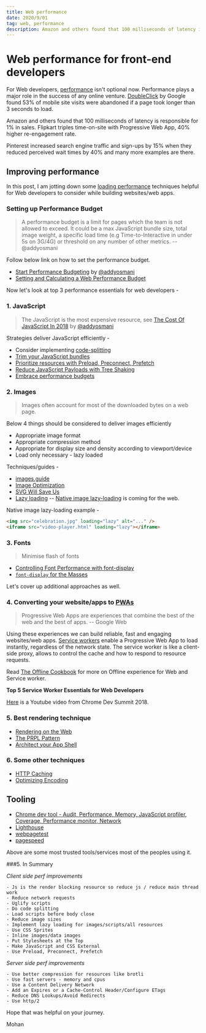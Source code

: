 ```yaml
---
title: Web performance
date: 2020/9/01
tag: web, performance
description: Amazon and others found that 100 milliseconds of latency is responsible for 1% in sales. Flipkart triples time-on-site with Progressive Web App, 40% higher re-engagement rate. Web performance is not optional for frontend devs now.
---
```


# Web performance for front-end developers

For Web developers, [performance](https://developers.google.com/web/fundamentals/performance/why-performance-matters/) isn't optional now. Performance plays a major role in the success of any online venture. [DoubleClick](https://www.doubleclickbygoogle.com/articles/mobile-speed-matters/) by Google found 53% of mobile site visits were abandoned if a page took longer than 3 seconds to load.

Amazon and others found that 100 milliseconds of latency is responsible for 1% in sales. Flipkart triples time-on-site with Progressive Web App, 40% higher re-engagement rate.

Pinterest increased search engine traffic and sign-ups by 15% when they reduced perceived wait times by 40% and many more examples are there.

## Improving performance

In this post, I am jotting down some [loading performance](https://developers.google.com/web/fundamentals/performance/get-started/) techniques helpful for Web developers to consider while building websites/web apps.

### Setting up Performance Budget

> A performance budget is a limit for pages which the team is not allowed to exceed. It could be a max JavaScript bundle size, total image weight, a specific load time (e.g Time-to-Interactive in under 5s on 3G/4G) or threshold on any number of other metrics. -- @addyosmani

Follow below link on how to set the performance budget.

- [Start Performance Budgeting](https://addyosmani.com/blog/performance-budgets/) by [@addyosmani](https://mobile.twitter.com/addyosmani)
- [Setting and Calculating a Web Performance Budget](https://www.keycdn.com/blog/web-performance-budget#setting-a-web-performance-budget)


Now let's look at top 3 performance essentials for web developers -

### 1. JavaScript

> The JavaScript is the most expensive resource, see [The Cost Of JavaScript In 2018](https://medium.com/@addyosmani/the-cost-of-javascript-in-2018-7d8950fbb5d4) by [@addyosmani](https://mobile.twitter.com/addyosmani)

Strategies deliver JavaScript efficiently -

  - Consider implementing [code-splitting](https://webpack.js.org/guides/code-splitting/)
  - [Trim your JavaScript bundles](https://nolanlawson.com/2018/03/20/smaller-lodash-bundles-with-webpack-and-babel/)
  - [Prioritize resources with Preload, Preconnect, Prefetch](https://developers.google.com/web/fundamentals/performance/resource-prioritization)
  - [Reduce JavaScript Payloads with Tree Shaking](https://developers.google.com/web/fundamentals/performance/optimizing-javascript/tree-shaking/)
  - [Embrace performance budgets](https://infrequently.org/2017/10/can-you-afford-it-real-world-web-performance-budgets/)



### 2. Images

> Images often account for most of the downloaded bytes on a web page.

Below 4 things should be considered to deliver images efficiently

- Appropriate image format
- Appropriate compression method
- Appropriate for display size and density according to viewport/device
- Load only necessary - lazy loaded

Techniques/guides -

- [images.guide](https://images.guide/)
- [Image Optimization](https://developers.google.com/web/fundamentals/performance/optimizing-content-efficiency/image-optimization)
- [SVG Will Save Us](https://svgontheweb.com/)
- [Lazy loading](https://developers.google.com/web/fundamentals/performance/lazy-loading-guidance/images-and-video/)
-- [Native image lazy-loading](https://addyosmani.com/blog/lazy-loading/) is coming for the web.


Native image lazy-loading example -

```html
<img src="celebration.jpg" loading="lazy" alt="..." />
<iframe src="video-player.html" loading="lazy"></iframe>
```


### 3. Fonts

> Minimise flash of fonts

- [Controlling Font Performance with font-display](https://developers.google.com/web/updates/2016/02/font-display)
- [`font-display` for the Masses](https://css-tricks.com/font-display-masses/)


Let's cover up additional approaches as well.


### 4. Converting your website/apps to [PWAs](https://developers.google.com/web/fundamentals/codelabs/your-first-pwapp/)

> Progressive Web Apps are experiences that combine the best of the web and the best of apps. -- Google Web

Using these experiences we can build reliable, fast and engaging websites/web apps. [Service workers](https://developers.google.com/web/fundamentals/primers/service-workers/) enable a Progressive Web App to load instantly, regardless of the network state. The service worker is like a client-side proxy, allows to control the cache and how to respond to resource requests.

Read [The Offline Cookbook](https://developers.google.com/web/fundamentals/instant-and-offline/offline-cookbook/) for more on Offline experience for Web and Service worker.

**Top 5 Service Worker Essentials for Web Developers**

[Here](https://www.youtube.com/watch?v=IBpQlNeq5-o&index=3&list=PLNYkxOF6rcIDjlCx1PcphPpmf43aKOAdF&t=0s) is a Youtube video from Chrome Dev Summit 2018.

### 5. Best rendering technique

- [Rendering on the Web](https://developers.google.com/web/updates/2019/02/rendering-on-the-web)
- [The PRPL Pattern](https://developers.google.com/web/fundamentals/performance/prpl-pattern/)
- [Architect your App Shell](https://codelabs.developers.google.com/codelabs/your-first-pwapp/#2)


### 6. Some other techniques

- [HTTP Caching](https://developers.google.com/web/fundamentals/performance/optimizing-content-efficiency/http-caching)
- [Optimizing Encoding](https://developers.google.com/web/fundamentals/performance/optimizing-content-efficiency/optimize-encoding-and-transfer)


## Tooling

- [Chrome dev tool - Audit, Performance, Memory, JavaScript profiler, Coverage, Performance monitor, Network](https://developers.google.com/web/tools/chrome-devtools/)
- [Lighthouse](https://developers.google.com/web/tools/lighthouse/)
- [webpagetest](https://www.webpagetest.org/)
- [pagespeed](https://developers.google.com/speed/pagespeed/module/)

Above are some most trusted tools/services most of the peoples using it.

###5. In Summary

*Client side perf improvements*

	- Js is the render blocking resource so reduce js / reduce main thread work
	- Reduce network requests
	- Uglify scripts
	- Do code splitting
	- Load scripts before body close
	- Reduce image sizes
	- Implement lazy loading for images/scripts/all resources
	- Use CSS Sprites
	- Inline images/data images
	- Put Stylesheets at the Top
	- Make JavaScript and CSS External
	- Use Preload, Preconnect, Prefetch

*Server side perf improvements*

	- Use better compression for resources like brotli
	- Use fast servers - memory and cpus
	- Use a Content Delivery Network
	- Add an Expires or a Cache-Control Header/Configure ETags
	- Reduce DNS Lookups/Avoid Redirects
	- Use http/2


Hope that was helpful on your journey.

Mohan
